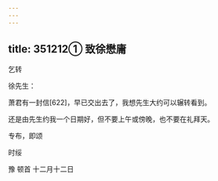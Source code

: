 ```yaml
---
---
---
```

title: 351212① 致徐懋庸
---




乞转

徐先生：

萧君有一封信[622]，早已交出去了，我想先生大约可以辗转看到。

还是由先生约我一个日期好，但不要上午或傍晚，也不要在礼拜天。

专布，即颂

时绥

豫 顿首 十二月十二日